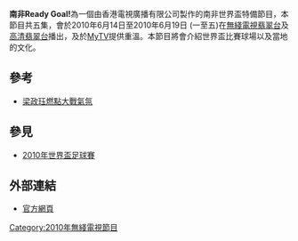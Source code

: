 {{電視節目信息框
| 名稱 = 南非Ready Goal!
| 英文名稱  = 2010 Soccer Fever - South Africolours
| 分類 = [[南非世界盃|南非世界盃]]特備[[節目|節目]]/[[旅遊|旅遊]][[節目|節目]]
| 主持 = [[曹永廉|曹永廉]]、[[梁政珏|梁政珏]]
| 旁白 = 
| 主題曲=
| 作曲=
| 填詞=
| 主唱=
| 地區 = {{HKG}}
| 集數 = 5
| 年份 = 2010年
| 製作公司 = [[電視廣播有限公司|電視廣播有限公司]]
| 監製 = [[李漢源|李漢源]] 
| 編審 = [[黎德堅|黎德堅]]
| 每集長度 = 30分鐘（含廣告）
| 頻道 = {{TVB-Jade}}、{{TVB-HD Jade}}
| 開始 = 2010年6月14日
| 結束 = 2010年6月19日
| 官方網站 =http://programme.tvb.com/lifestyle/2010soccerfeversouthafricolours
}}
'''南非Ready Goal!'''為一個由香港電視廣播有限公司製作的南非世界盃特備節目，本節目共五集，會於2010年6月14日至2010年6月19日 (一至五)在[[無綫電視|無綫電視]][[翡翠台|翡翠台]]及[[高清翡翠台|高清翡翠台]]播出，及於[[MyTV|MyTV]]提供重溫。本節目將會介紹世界盃比賽球場以及當地的文化。

==參考==
*[http://orientaldaily.on.cc/cnt/entertainment/20100612/00282_004.html 梁政珏燃點大戰氣氛]{{Wayback|url=http://orientaldaily.on.cc/cnt/entertainment/20100612/00282_004.html |date=20100716082739 }}
== 參見 ==
* [[2010年世界盃足球賽|2010年世界盃足球賽]]

== 外部連結 ==
* {{zh-hk}} [http://programme.tvb.com/lifestyle/2010soccerfeversouthafricolours/ 官方網頁]{{Wayback|url=http://programme.tvb.com/lifestyle/2010soccerfeversouthafricolours/ |date=20100614064927 }}

[[Category:2010年無綫電視節目|Category:2010年無綫電視節目]]